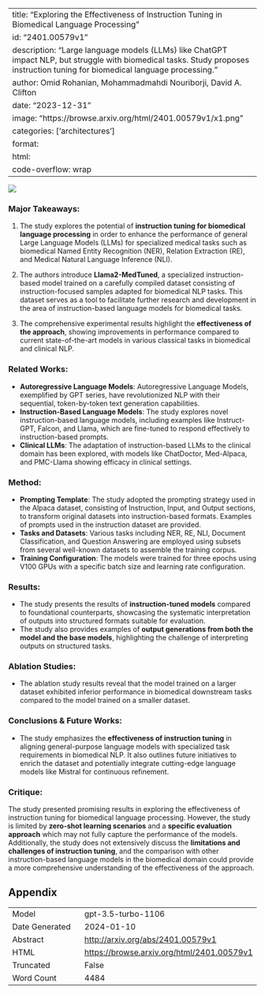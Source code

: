 
---
title: "Exploring the Effectiveness of Instruction Tuning in Biomedical Language Processing"
id: "2401.00579v1"
description: "Large language models (LLMs) like ChatGPT impact NLP, but struggle with biomedical tasks. Study proposes instruction tuning for biomedical language processing."
author: Omid Rohanian, Mohammadmahdi Nouriborji, David A. Clifton
date: "2023-12-31"
image: "https://browse.arxiv.org/html/2401.00579v1/x1.png"
categories: ['architectures']
format:
  html:
    code-overflow: wrap
---

![](https://browse.arxiv.org/html/2401.00579v1/x1.png)

### Major Takeaways:

1. The study explores the potential of **instruction tuning for biomedical language processing** in order to enhance the performance of general Large Language Models (LLMs) for specialized medical tasks such as biomedical Named Entity Recognition (NER), Relation Extraction (RE), and Medical Natural Language Inference (NLI).

2. The authors introduce **Llama2-MedTuned**, a specialized instruction-based model trained on a carefully compiled dataset consisting of instruction-focused samples adapted for biomedical NLP tasks. This dataset serves as a tool to facilitate further research and development in the area of instruction-based language models for biomedical tasks.

3. The comprehensive experimental results highlight the **effectiveness of the approach**, showing improvements in performance compared to current state-of-the-art models in various classical tasks in biomedical and clinical NLP.

### Related Works:
- **Autoregressive Language Models**: Autoregressive Language Models, exemplified by GPT series, have revolutionized NLP with their sequential, token-by-token text generation capabilities.
- **Instruction-Based Language Models**: The study explores novel instruction-based language models, including examples like Instruct-GPT, Falcon, and Llama, which are fine-tuned to respond effectively to instruction-based prompts.
- **Clinical LLMs**: The adaptation of instruction-based LLMs to the clinical domain has been explored, with models like ChatDoctor, Med-Alpaca, and PMC-Llama showing efficacy in clinical settings.

### Method:
- **Prompting Template**: The study adopted the prompting strategy used in the Alpaca dataset, consisting of Instruction, Input, and Output sections, to transform original datasets into instruction-based formats. Examples of prompts used in the instruction dataset are provided.
- **Tasks and Datasets**: Various tasks including NER, RE, NLI, Document Classification, and Question Answering are employed using subsets from several well-known datasets to assemble the training corpus.
- **Training Configuration**: The models were trained for three epochs using V100 GPUs with a specific batch size and learning rate configuration.

### Results:
- The study presents the results of **instruction-tuned models** compared to foundational counterparts, showcasing the systematic interpretation of outputs into structured formats suitable for evaluation.
- The study also provides examples of **output generations from both the model and the base models**, highlighting the challenge of interpreting outputs on structured tasks.

### Ablation Studies:
- The ablation study results reveal that the model trained on a larger dataset exhibited inferior performance in biomedical downstream tasks compared to the model trained on a smaller dataset.

### Conclusions & Future Works:
- The study emphasizes the **effectiveness of instruction tuning** in aligning general-purpose language models with specialized task requirements in biomedical NLP. It also outlines future initiatives to enrich the dataset and potentially integrate cutting-edge language models like Mistral for continuous refinement.

### Critique:
The study presented promising results in exploring the effectiveness of instruction tuning for biomedical language processing. However, the study is limited by **zero-shot learning scenarios** and a **specific evaluation approach** which may not fully capture the performance of the models. Additionally, the study does not extensively discuss the **limitations and challenges of instruction tuning**, and the comparison with other instruction-based language models in the biomedical domain could provide a more comprehensive understanding of the effectiveness of the approach.

## Appendix

|          |          |
|----------|----------|
| Model     | gpt-3.5-turbo-1106       |
| Date Generated     | 2024-01-10       |
| Abstract | [http://arxiv.org/abs/2401.00579v1](http://arxiv.org/abs/2401.00579v1)        |
| HTML     | [https://browse.arxiv.org/html/2401.00579v1](https://browse.arxiv.org/html/2401.00579v1)       |
| Truncated       | False       |
| Word Count       | 4484       |